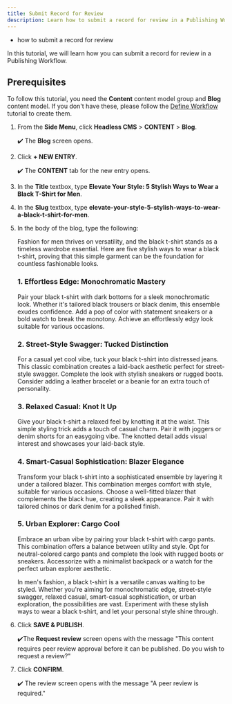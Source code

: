 ```yaml
---
title: Submit Record for Review
description: Learn how to submit a record for review in a Publishing Workflow.
---
```



<Alert type="success" title="WHAT YOU'LL LEARN">

- how to submit a record for review

</Alert>

In this tutorial, we will learn how you can submit a record for review in a Publishing Workflow.

## Prerequisites

To follow this tutorial, you need the **Content** content model group and **Blog** content model. If you don't have these, please follow the [Define Workflow](./define-workflow) tutorial to create them.


1. From the **Side Menu**, click **Headless CMS** > **CONTENT** > **Blog**.

    ✔️ The **Blog** screen opens.

2. Click **+ NEW ENTRY**.

    ✔️ The **CONTENT** tab for the new entry opens.

3. In the **Title** textbox, type **Elevate Your Style: 5 Stylish Ways to Wear a Black T-Shirt for Men**.

4. In the **Slug** textbox, type **elevate-your-style-5-stylish-ways-to-wear-a-black-t-shirt-for-men**.

5. In the body of the blog, type the following:

    Fashion for men thrives on versatility, and the black t-shirt stands as a timeless wardrobe essential. Here are five stylish ways to wear a black t-shirt, proving that this simple garment can be the foundation for countless fashionable looks.

    ### **1. Effortless Edge: Monochromatic Mastery**

    Pair your black t-shirt with dark bottoms for a sleek monochromatic look. Whether it's tailored black trousers or black denim, this ensemble exudes confidence. Add a pop of color with statement sneakers or a bold watch to break the monotony. Achieve an effortlessly edgy look suitable for various occasions.

    ### **2. Street-Style Swagger: Tucked Distinction**

    For a casual yet cool vibe, tuck your black t-shirt into distressed jeans. This classic combination creates a laid-back aesthetic perfect for street-style swagger. Complete the look with stylish sneakers or rugged boots. Consider adding a leather bracelet or a beanie for an extra touch of personality.

    ### **3. Relaxed Casual: Knot It Up**

    Give your black t-shirt a relaxed feel by knotting it at the waist. This simple styling trick adds a touch of casual charm. Pair it with joggers or denim shorts for an easygoing vibe. The knotted detail adds visual interest and showcases your laid-back style.

    ### **4. Smart-Casual Sophistication: Blazer Elegance**

    Transform your black t-shirt into a sophisticated ensemble by layering it under a tailored blazer. This combination merges comfort with style, suitable for various occasions. Choose a well-fitted blazer that complements the black hue, creating a sleek appearance. Pair it with tailored chinos or dark denim for a polished finish.

    ### **5. Urban Explorer: Cargo Cool**

    Embrace an urban vibe by pairing your black t-shirt with cargo pants. This combination offers a balance between utility and style. Opt for neutral-colored cargo pants and complete the look with rugged boots or sneakers. Accessorize with a minimalist backpack or a watch for the perfect urban explorer aesthetic.

    In men's fashion, a black t-shirt is a versatile canvas waiting to be styled. Whether you're aiming for monochromatic edge, street-style swagger, relaxed casual, smart-casual sophistication, or urban exploration, the possibilities are vast. Experiment with these stylish ways to wear a black t-shirt, and let your personal style shine through.

6. Click **SAVE & PUBLISH**.

    ✔️The **Request review** screen opens with the message "This content requires peer review approval before it can be published. Do you wish to request a review?"

7. Click **CONFIRM**.

    ✔️ The review screen opens with the message "A peer review is required."